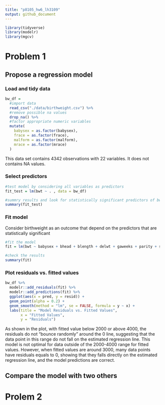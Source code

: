 ```yaml
---
title: "p8105_hw6_lh3109"
output: github_document
---
```


```r
library(tidyverse)
library(modelr)
library(mgcv)
```

# Problem 1

## Propose a regression model
### Load and tidy data
```r
bw_df = 
  #import data
  read_csv("./data/birthweight.csv") %>% 
  #remove possible na values
  drop_na() %>% 
  #factor appropriate numeric variables
  mutate(
    babysex = as.factor(babysex),
    frace = as.factor(frace),
    malform = as.factor(malform),
    mrace = as.factor(mrace)
  )
```
This data set contains 4342 observations with 22 variables. It does not contains NA values.

### Select predictors
```r
#test model by considering all variables as predictors
fit_test = lm(bwt ~ . , data = bw_df)

#summry results and look for statistically significant predictors of bwt
summary(fit_test)
```

### Fit model
Consider birthweight as an outcome that depend on the predictors that are statistically significant
```r
#fit the model
fit = lm(bwt ~ babysex + bhead + blength + delwt + gaweeks + parity + smoken, data = bw_df)

#check the results
summary(fit)
```

### Plot residuals vs. fitted values
```r
bw_df %>% 
  modelr::add_residuals(fit) %>% 
  modelr::add_predictions(fit) %>% 
  ggplot(aes(x = pred, y = resid)) +
  geom_point(alpha = 0.2) +
  geom_smooth(method = "lm", se = FALSE, formula = y ~ x) +
  labs(title = "Model Residuals vs. Fitted Values",
       x = "Fitted Values",
       y = "Residuals")
```
As shown in the plot, with fitted value below 2000 or above 4000, the residuals do not "bounce randomly" around the 0 line, suggesting that the data point in this range do not fall on the estimated regression line. This model is not optimal for data outside of the 2000-4000 range for fitted values. However, when fitted values are around 3000, many data points have residuals equals to 0, showing that they falls directly on the estimated regression line, and the model predictions are correct. 


## Compare the model with two others


# Prolem 2

